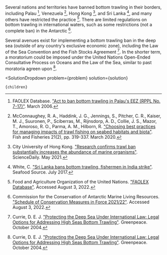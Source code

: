 

Several nations and territories have banned bottom trawling in their borders, including Palau [^{ "8" }], Venezuela [^{ "22" }], Hong Kong [^{ "1" }], and Sri Lanka [^{ "36" }], and many others have restricted the practice [^{ "10" }]. There are limited regulations on bottom trawling in international waters, such as some restrictions (not a complete ban) in the Antarctic [^{ "3" }].

Several avenues exist for implementing a bottom trawling ban in the deep sea (outside of any country's exclusive economic zone), including the Law of the Sea Convention and the Fish Stocks Agreement [^{ "4" }]. In the shorter term, a moratorium could be imposed under the United Nations Open-Ended Consultative Process on Oceans and the Law of the Sea, similar to past moratoria agreen upon [^{ "4" }].

[^{ "1" }]: City University of Hong Kong. ["Research confirms trawl ban substantially increases the abundance of marine organisms"](https://www.sciencedaily.com/releases/2021/05/210505130538.htm). ScienceDaily. May 2021.

[^{ "3" }]: Commission for the Conservation of Antarctic Marine Living Resources. ["Schedule of Conservation Measures in Force 2021/22"](https://www.ccamlr.org/en/document/conservation-and-management/schedule-conservation-measures-force-2021/22). Accessed August 3, 2022.

[^{ "4" }]: Currie, D. E. J. ["Protecting the Deep Sea Under International Law: Legal Options for Addressing High Seas Bottom Trawling"](https://www.savethehighseas.org/publicdocs/duncan_final.pdf). Greenpeace. October 2004.

[^{ "8" }]: FAOLEX Database. ["Act to ban bottom trawling in Palau's EEZ (RPPL No. 7-17)"](https://www.fao.org/faolex/results/details/en/c/LEX-FAOC147782/). March 2006.

[^{ "10" }]: Food and Agriculture Organization of the United Nations. ["FAOLEX Database"](https://www.fao.org/faolex/en/). Accessed August 3, 2022.

[^{ "22" }]: McConnaughey, R. A., Haddink, J. G., Jennings, S., Pitcher, C. R., Kaiser, M. J., Suuronen, P., Sciberras, M., Rijnsdorp, A. D., Collie, J. S., Mazor, T., Amoroso, R. O., Parma, A. M., Hilborn, R. ["Choosing best practices for managing impacts of trawl fishing on seabed habitats and biota"](https://onlinelibrary.wiley.com/doi/full/10.1111/faf.12431). Fish and Fisheries 21(2), pp. 319-337. March 2020.

[^{ "36" }]: White, C. ["Sri Lanka bans bottom trawling, fishermen in India strike"](https://www.seafoodsource.com/news/environment-sustainability/sri-lanka-bans-bottom-trawling-fishermen-in-india-strike). Seafood Source. July 2017.

  <SolutionDropdown 
    problem={problem} 
    solution={solution}
  >
    {children}
  </SolutionDropdown>